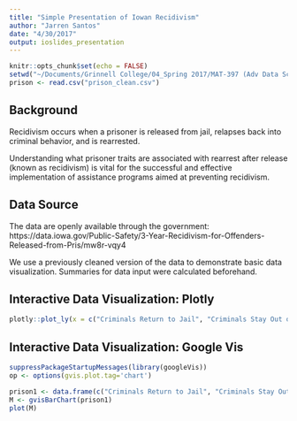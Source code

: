 ```yaml
---
title: "Simple Presentation of Iowan Recidivism"
author: "Jarren Santos"
date: "4/30/2017"
output: ioslides_presentation
---
```


```r
knitr::opts_chunk$set(echo = FALSE)
setwd("~/Documents/Grinnell College/04_Spring 2017/MAT-397 (Adv Data Sci)/Coursera/08_Developing Data Products/DDP-Week-03/")
prison <- read.csv("prison_clean.csv")
```


## Background

Recidivism occurs when a prisoner is released from jail, relapses back into criminal behavior, and is rearrested.

Understanding what prisoner traits are associated with rearrest after release (known as recidivism) is vital for the successful and effective implementation of assistance programs aimed at preventing recidivism.


## Data Source

The data are openly available through the government: https://data.iowa.gov/Public-Safety/3-Year-Recidivism-for-Offenders-Released-from-Pris/mw8r-vqy4

We use a previously cleaned version of the data to demonstrate basic data visualization.  Summaries for data input were calculated beforehand.


## Interactive Data Visualization: Plotly

```r
plotly::plot_ly(x = c("Criminals Return to Jail", "Criminals Stay Out of Jail"), y = c(5128, 11370), name = "Count of Prisoner Recidivism", type = "bar")
```


## Interactive Data Visualization: Google Vis

```r
suppressPackageStartupMessages(library(googleVis))
op <- options(gvis.plot.tag='chart')
```

```r
prison1 <- data.frame(c("Criminals Return to Jail", "Criminals Stay Out of Jail"), c(5128, 11370))
M <- gvisBarChart(prison1)
plot(M)
```


